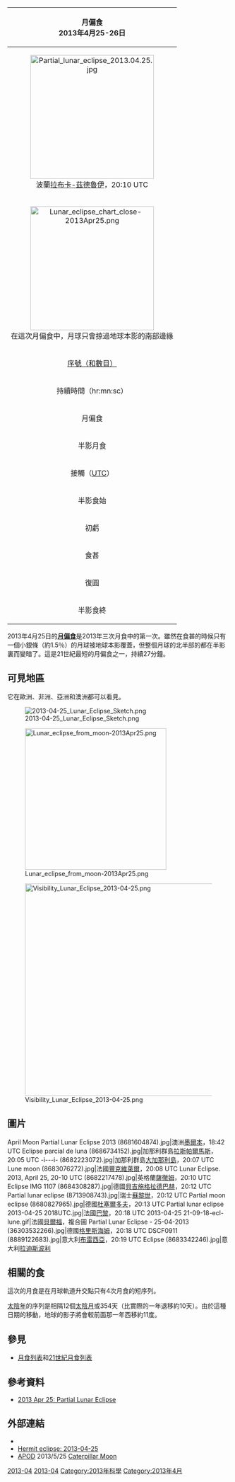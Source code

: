 {| class="wikitable" align=right width=250
! bgcolor=#e7dcc3 colspan=2|月偏食<BR>2013年4月25-26日
|-
| align=center colspan=2|[[File:Partial_lunar_eclipse_2013.04.25.jpg|280px]]<BR>波蘭[[拉布卡-茲德魯伊|拉布卡-茲德魯伊]]，20:10 UTC
|-
| align=center colspan=2|[[File:Lunar_eclipse_chart_close-2013Apr25.png|280px]]<BR>在這次月偏食中，月球只會掠過地球本影的南部邊緣
|-
|align=center bgcolor=#c0d0e0| [[沙羅週期|序號（和數目）]] || [[月食的第112沙羅週期|112]] (65/72)
|-
!align=center bgcolor=#c0b0e0 colspan=2| 持續時間（hr:mn:sc）
|-
|align=center bgcolor=#c0a0e0 | 月偏食 || 27:00
|-
|align=center bgcolor=#d0d0e0 | 半影月食 || 4:07:45
|-
!align=center bgcolor=#a0d0e0 colspan=2| 接觸（[[UTC|UTC]]）
|-
|align=center bgcolor=#d0d0e0 | 半影食始 || 18:03:41
|-
|align=center bgcolor=#c0a0e0 | 初虧 || 19:54:04
|-
|align=center bgcolor=#a0a0e0 | 食甚 || 20:07:29
|-
|align=center bgcolor=#c0a0e0 | 復圓 || 20:21:04
|-
|align=center bgcolor=#d0d0e0 | 半影食終 || 22:11:26
|}
2013年4月25日的'''[[月食|月偏食]]'''是2013年三次月食中的第一次。雖然在食甚的時候只有一個小銀條（約1.5％）的月球被地球本影覆蓋，但整個月球的北半部的都在半影裏而變暗了。這是21世紀最短的月偏食之一，持續27分鐘。

== 可見地區 ==

它在歐洲、非洲、亞洲和澳洲都可以看見。

[[File:2013-04-25_Lunar_Eclipse_Sketch.png|thumb]]

[[File:Lunar_eclipse_from_moon-2013Apr25.png|320px]]

[[File:Visibility_Lunar_Eclipse_2013-04-25.png|480px]]

==圖片==
<Gallery>
April Moon Partial Lunar Eclipse 2013 (8681604874).jpg|澳洲[[墨爾本|墨爾本]]，18:42 UTC
Eclipse parcial de luna (8686734152).jpg|加那利群島[[拉斯帕爾馬斯|拉斯帕爾馬斯]]，20:05 UTC
-i---i- (8682223072).jpg|加那利群島[[大加那利島|大加那利島]]，20:07 UTC
Lune moon (8683076272).jpg|法國[[豐克維萊爾|豐克維萊爾]]，20:08 UTC
Lunar Eclipse. 2013, April 25, 20-10 UTC (8682217478).jpg|英格蘭[[薩徹姆|薩徹姆]]，20:10 UTC
Eclipse IMG 1107 (8684308287).jpg|德國[[貝吉施格拉德巴赫|貝吉施格拉德巴赫]]，20:12 UTC
Partial lunar eclipse (8713908743).jpg|瑞士[[蘇黎世|蘇黎世]]，20:12 UTC
Partial moon eclipse (8680827965).jpg|德國[[杜塞爾多夫|杜塞爾多夫]]，20:13 UTC
Partial lunar eclipse 2013-04-25 2018UTC.jpg|法國[[巴黎|巴黎]]，20:18 UTC
2013-04-25 21-09-18-ecl-lune.gif|法國[[貝爾福|貝爾福]]，複合圖
Partial Lunar Eclipse - 25-04-2013 (36303532266).jpg|德國[[格里斯海姆|格里斯海姆]]，20:18 UTC
DSCF0911 (8889122683).jpg|意大利[[布雷西亞|布雷西亞]]，20:19 UTC
Eclipse (8683342246).jpg|意大利[[拉迪斯波利|拉迪斯波利]]
</Gallery>

== 相關的食 ==
這次的月食是在月球軌道升交點只有4次月食的短序列。

[[陰曆|太陰年]]的序列是相隔12個[[朔望月|太陰月]]或354天（比實際的一年退移約10天）。由於這種日期的移動，地球的影子將會較前面那一年西移約11度。
{{Lunar eclipse set 2013-2016}}

== 參見 ==
* [[月食列表|月食列表]]和[[21世紀月食列表|21世紀月食列表]]

== 參考資料==
{{reflist}}
* [http://eclipse.gsfc.nasa.gov/OH/OH2013.html#LE2013Apr25P 2013 Apr 25: Partial Lunar Eclipse]{{Wayback|url=http://eclipse.gsfc.nasa.gov/OH/OH2013.html#LE2013Apr25P |date=20171223071628 }}

== 外部連結==

* {{LEplot2001 link|2013|Apr|25|P}}
* [http://www.hermit.org/eclipse/2013-04-25/ Hermit eclipse: 2013-04-25]{{Wayback|url=http://www.hermit.org/eclipse/2013-04-25/ |date=20131021181534 }}
* [[APOD|APOD]] 2013/5/25 [http://apod.nasa.gov/apod/ap130524.html Caterpillar Moon]{{Wayback|url=http://apod.nasa.gov/apod/ap130524.html |date=20201111145820 }}

{{Commons category|Lunar eclipse of 2013 April 25}}

{{月食}}

{{DEFAULTSORT:Lunar eclipse 2013-04}}
[[Category:21世紀月偏食|2013-04]]
[[Category:2010年代月食|2013-04]]
[[Category:2013年科學|Category:2013年科學]]
[[Category:2013年4月|Category:2013年4月]]